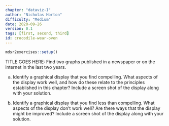 ```yaml
---
chapter: "dataviz-I"
author: "Nicholas Horton"
difficulty: "Medium"
date: 2020-09-26 
version: 0.1
tags: [first, second, third]
id: crocodile-wear-oven
---
```


```r
mdsr2exercises::setup()
```

TITLE GOES HERE: Find two graphs published in a newspaper or on the internet in the last two years.

a. Identify a graphical display that you find compelling. What aspects of the display work well, and how do these relate to the principles established in this chapter? Include a screen shot of the display along with your solution.

b. Identify a graphical display that you find less than compelling. What aspects of the display don't work well?  Are there ways that the display might be improved? Include a screen shot of the display along with your solution.
